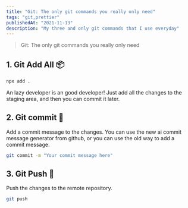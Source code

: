 ```yaml
---
title: "Git: The only git commands you really only need"
tags: "git,prettier"
publishedAt: "2021-11-13"
description: "My three and only git commands that I use everyday"
---
```


> Git: The only git commands you really only need

## 1. Git Add All 📦

```bash
npx add .
```

An lazy developer is an good developer! Just add all the changes to the staging area, and then you can commit it later.

## 2. Git commit 💬

Add a commit message to the changes. You can use the new ai commit message generator from github, or you can use the old way to add a commit message.

```bash
git commit -m "Your commit message here"
```

## 3. Git Push 🫸

Push the changes to the remote repository.

```bash
git push
```
